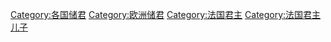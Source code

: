 [[Category:各国储君|Category:各国储君]]
[[Category:欧洲储君|Category:欧洲储君]]
[[Category:法国君主|Category:法国君主]]
[[Category:法国君主儿子|Category:法国君主儿子]]
